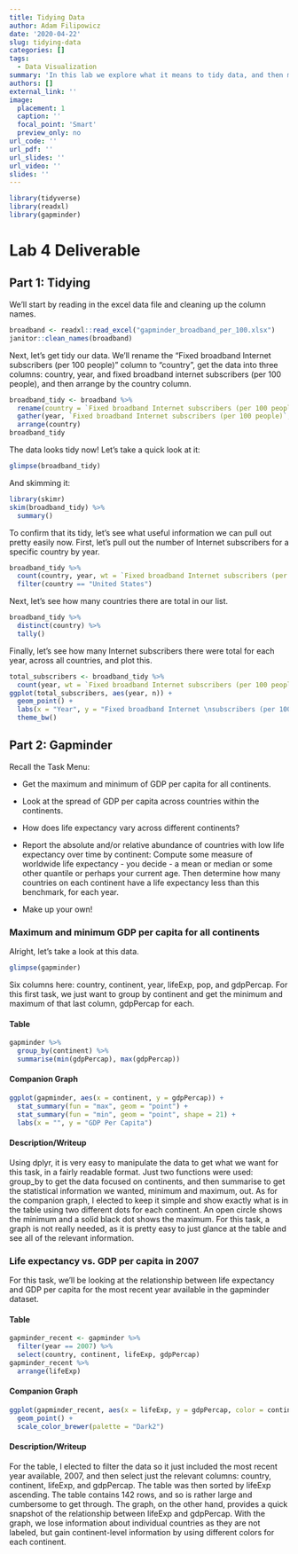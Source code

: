 ```yaml
---
title: Tidying Data
author: Adam Filipowicz
date: '2020-04-22'
slug: tidying-data
categories: []
tags:
  - Data Visualization
summary: 'In this lab we explore what it means to tidy data, and then manipulate and visualize some interesting things from the gapminder data package.'
authors: []
external_link: ''
image:
  placement: 1
  caption: ''
  focal_point: 'Smart'
  preview_only: no
url_code: ''
url_pdf: ''
url_slides: ''
url_video: ''
slides: ''
---
```


```r
library(tidyverse)
library(readxl)
library(gapminder)
```


# Lab 4 Deliverable

## Part 1: Tidying

We'll start by reading in the excel data file and cleaning up the column names.

```r
broadband <- readxl::read_excel("gapminder_broadband_per_100.xlsx")
janitor::clean_names(broadband)
```

Next, let's get tidy our data. We'll rename the "Fixed broadband Internet subscribers (per 100 people)" column to "country", get the data into three columns: country, year, and fixed broadband internet subscribers (per 100 people), and then arrange by the country column.

```r
broadband_tidy <- broadband %>%
  rename(country = `Fixed broadband Internet subscribers (per 100 people)`) %>% 
  gather(year, `Fixed broadband Internet subscribers (per 100 people)`, -country, na.rm = TRUE) %>% 
  arrange(country)
broadband_tidy
```

The data looks tidy now! Let's take a quick look at it:

```r
glimpse(broadband_tidy)
```

And skimming it:

```r
library(skimr)
skim(broadband_tidy) %>% 
  summary()
```

To confirm that its tidy, let's see what useful information we can pull out pretty easily now. First, let's pull out the number of Internet subscribers for a specific country by year.

```r
broadband_tidy %>% 
  count(country, year, wt = `Fixed broadband Internet subscribers (per 100 people)`) %>% 
  filter(country == "United States")
```

Next, let's see how many countries there are total in our list.

```r
broadband_tidy %>% 
  distinct(country) %>% 
  tally()
```

Finally, let's see how many Internet subscribers there were total for each year, across all countries, and plot this.

```r
total_subscribers <- broadband_tidy %>% 
  count(year, wt = `Fixed broadband Internet subscribers (per 100 people)`)
ggplot(total_subscribers, aes(year, n)) +
  geom_point() +
  labs(x = "Year", y = "Fixed broadband Internet \nsubscribers (per 100 people)") +
  theme_bw()
```

## Part 2: Gapminder

Recall the Task Menu:

* Get the maximum and minimum of GDP per capita for all continents.

* Look at the spread of GDP per capita across countries within the continents.

* How does life expectancy vary across different continents?

* Report the absolute and/or relative abundance of countries with low life expectancy over time by continent: Compute some measure of worldwide life expectancy - you decide - a mean or median or some other quantile or perhaps your current age. Then determine how many countries on each continent have a life expectancy less than this benchmark, for each year.

* Make up your own! 

### Maximum and minimum GDP per capita for all continents

Alright, let's take a look at this data.

```r
glimpse(gapminder)
```

Six columns here: country, continent, year, lifeExp, pop, and gdpPercap. For this first task, we just want to group by continent and get the minimum and maximum of that last column, gdpPercap for each.

#### Table

```r
gapminder %>%
  group_by(continent) %>% 
  summarise(min(gdpPercap), max(gdpPercap))
```

#### Companion Graph

```r
ggplot(gapminder, aes(x = continent, y = gdpPercap)) +
  stat_summary(fun = "max", geom = "point") +
  stat_summary(fun = "min", geom = "point", shape = 21) +
  labs(x = "", y = "GDP Per Capita")
```

#### Description/Writeup

Using dplyr, it is very easy to manipulate the data to get what we want for this task, in a fairly readable format. Just two functions were used: group_by to get the data focused on continents, and then summarise to get the statistical information we wanted, minimum and maximum, out. As for the companion graph, I elected to keep it simple and show exactly what is in the table using two different dots for each continent. An open circle shows the minimum and a solid black dot shows the maximum. For this task, a graph is not really needed, as it is pretty easy to just glance at the table and see all of the relevant information.

### Life expectancy vs. GDP per capita in 2007

For this task, we'll be looking at the relationship between life expectancy and GDP per capita for the most recent year available in the gapminder dataset.

#### Table

```r
gapminder_recent <- gapminder %>% 
  filter(year == 2007) %>% 
  select(country, continent, lifeExp, gdpPercap)
gapminder_recent %>% 
  arrange(lifeExp)
```

#### Companion Graph

```r
ggplot(gapminder_recent, aes(x = lifeExp, y = gdpPercap, color = continent)) +
  geom_point() +
  scale_color_brewer(palette = "Dark2")
```

#### Description/Writeup

For the table, I elected to filter the data so it just included the most recent year available, 2007, and then select just the relevant columns: country, continent, lifeExp, and gdpPercap. The table was then sorted by lifeExp ascending. The table contains 142 rows, and so is rather large and cumbersome to get through. The graph, on the other hand, provides a quick snapshot of the relationship between lifeExp and gdpPercap. With the graph, we lose information about individual countries as they are not labeled, but gain continent-level information by using different colors for each continent.

